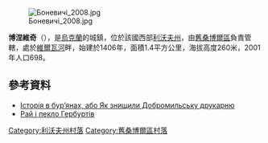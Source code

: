 [[Image:Боневичі_2008.jpg|right]]

'''博涅維奇'''（{{lang-uk|Боневичі}}），是[[烏克蘭|烏克蘭]]的城鎮，位於該國西部[[利沃夫州|利沃夫州]]，由[[舊桑博爾區|舊桑博爾區]]負責管轄，處於[[維爾瓦河_(維戈爾河右支流)|維爾瓦河]]畔，始建於1406年，面積1.4平方公里，海拔高度260米，2001年人口698。

{{coord|49|35|30|N|22|49|53|E|scale:100000|display=title}}

==參考資料==
* [https://web.archive.org/web/20110629210540/http://zaxid.net/home/showSingleNews.do?istoriya_v_buryanah_abo_yak_znishhili_dobromilsku_drukarnyu&objectId=1229851 Історія в бур’янах, або Як знищили Добромильську друкарню]
* [https://web.archive.org/web/20110629172101/http://www.wz.lviv.ua/articles/95013 Рай і пекло Гербуртів]

[[Category:利沃夫州村落|Category:利沃夫州村落]]
[[Category:舊桑博爾區村落|Category:舊桑博爾區村落]]


{{Lviv-geo-stub}}